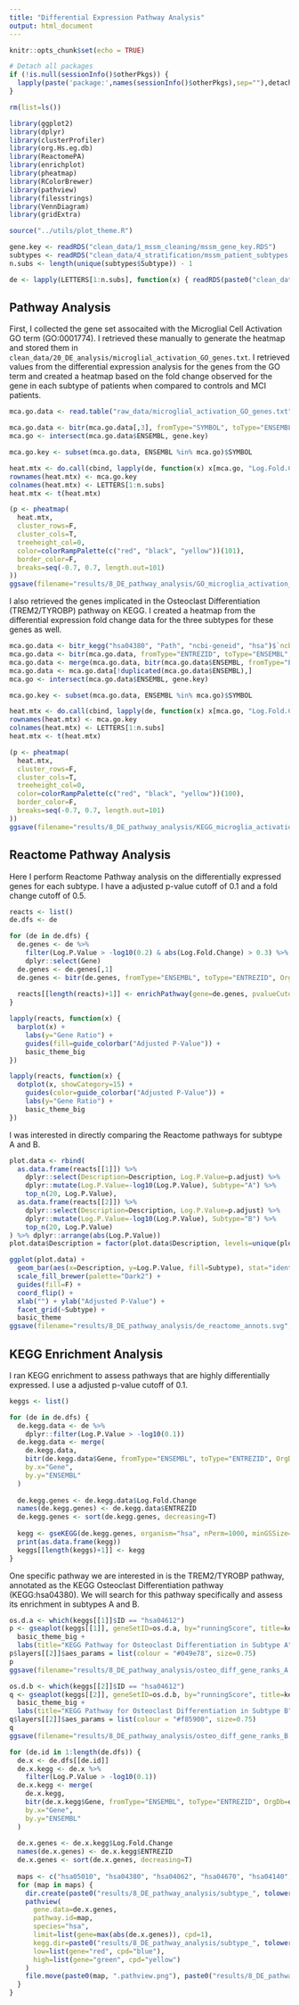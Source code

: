 ```yaml
---
title: "Differential Expression Pathway Analysis"
output: html_document
---
```


```r
knitr::opts_chunk$set(echo = TRUE)

# Detach all packages
if (!is.null(sessionInfo()$otherPkgs)) {
  lapply(paste('package:',names(sessionInfo()$otherPkgs),sep=""),detach,character.only=TRUE,unload=TRUE)
}

rm(list=ls())

library(ggplot2)
library(dplyr)
library(clusterProfiler)
library(org.Hs.eg.db)
library(ReactomePA)
library(enrichplot)
library(pheatmap)
library(RColorBrewer)
library(pathview)
library(filesstrings)
library(VennDiagram)
library(gridExtra)

source("../utils/plot_theme.R")
```

```r
gene.key <- readRDS("clean_data/1_mssm_cleaning/mssm_gene_key.RDS")
subtypes <- readRDS("clean_data/4_stratification/mssm_patient_subtypes.RDS")
n.subs <- length(unique(subtypes$Subtype)) - 1

de <- lapply(LETTERS[1:n.subs], function(x) { readRDS(paste0("clean_data/7_DE_analysis/subtype.", x, ".limma.RDS")) })
```

Pathway Analysis
----------------

First, I collected the gene set assocaited with the Microglial Cell Activation GO term (GO:0001774). I retrieved these manually to generate the heatmap and stored them in `clean_data/20_DE_analysis/microglial_activation_GO_genes.txt`. I retrieved values from the differential expression analysis for the genes from the GO term and created a heatmap based on the fold change observed for the gene in each subtype of patients when compared to controls and MCI patients.

```r
mca.go.data <- read.table("raw_data/microglial_activation_GO_genes.txt", header=F, sep="\t", stringsAsFactors=F)

mca.go.data <- bitr(mca.go.data[,3], fromType="SYMBOL", toType="ENSEMBL", OrgDb=org.Hs.eg.db)
mca.go <- intersect(mca.go.data$ENSEMBL, gene.key)

mca.go.key <- subset(mca.go.data, ENSEMBL %in% mca.go)$SYMBOL

heat.mtx <- do.call(cbind, lapply(de, function(x) x[mca.go, "Log.Fold.Change"]))
rownames(heat.mtx) <- mca.go.key
colnames(heat.mtx) <- LETTERS[1:n.subs]
heat.mtx <- t(heat.mtx)
```

```r
(p <- pheatmap(
  heat.mtx,
  cluster_rows=F,
  cluster_cols=T,
  treeheight_col=0,
  color=colorRampPalette(c("red", "black", "yellow"))(101),
  border_color=F,
  breaks=seq(-0.7, 0.7, length.out=101)
))
ggsave(filename="results/8_DE_pathway_analysis/GO_microglia_activation_heat.svg", plot=p, width=13, height=4)
```

I also retrieved the genes implicated in the Osteoclast Differentiation (TREM2/TYROBP) pathway on KEGG. I created a heatmap from the differential expression fold change data for the three subtypes for these genes as well. 

```r
mca.go.data <- bitr_kegg("hsa04380", "Path", "ncbi-geneid", "hsa")$`ncbi-geneid`
mca.go.data <- bitr(mca.go.data, fromType="ENTREZID", toType="ENSEMBL", OrgDb=org.Hs.eg.db)
mca.go.data <- merge(mca.go.data, bitr(mca.go.data$ENSEMBL, fromType="ENSEMBL", toType="SYMBOL", OrgDb=org.Hs.eg.db), by="ENSEMBL")
mca.go.data <- mca.go.data[!duplicated(mca.go.data$ENSEMBL),]
mca.go <- intersect(mca.go.data$ENSEMBL, gene.key)

mca.go.key <- subset(mca.go.data, ENSEMBL %in% mca.go)$SYMBOL

heat.mtx <- do.call(cbind, lapply(de, function(x) x[mca.go, "Log.Fold.Change"]))
rownames(heat.mtx) <- mca.go.key
colnames(heat.mtx) <- LETTERS[1:n.subs]
heat.mtx <- t(heat.mtx)
```

```r
(p <- pheatmap(
  heat.mtx, 
  cluster_rows=F,
  cluster_cols=T,
  treeheight_col=0,
  color=colorRampPalette(c("red", "black", "yellow"))(100),
  border_color=F,
  breaks=seq(-0.7, 0.7, length.out=101)
))
ggsave(filename="results/8_DE_pathway_analysis/KEGG_microglia_activation_heat.svg", plot=p, width=15, height=4)
```

Reactome Pathway Analysis
-------------------------

Here I perform Reactome Pathway analysis on the differentially expressed genes for each subtype. I have a adjusted p-value cutoff of 0.1 and a fold change cutoff of 0.5.

```r
reacts <- list()
de.dfs <- de

for (de in de.dfs) {
  de.genes <- de %>% 
    filter(Log.P.Value > -log10(0.2) & abs(Log.Fold.Change) > 0.3) %>%
    dplyr::select(Gene)
  de.genes <- de.genes[,1]
  de.genes <- bitr(de.genes, fromType="ENSEMBL", toType="ENTREZID", OrgDb=org.Hs.eg.db)$ENTREZID
  
  reacts[[length(reacts)+1]] <- enrichPathway(gene=de.genes, pvalueCutoff=0.05, readable=T)
}
```

```r
lapply(reacts, function(x) {
  barplot(x) + 
    labs(y="Gene Ratio") +
    guides(fill=guide_colorbar("Adjusted P-Value")) +
    basic_theme_big
})
```

```r
lapply(reacts, function(x) {
  dotplot(x, showCategory=15) +
    guides(color=guide_colorbar("Adjusted P-Value")) +
    labs(y="Gene Ratio") +
    basic_theme_big
})
```

I was interested in directly comparing the Reactome pathways for subtype A and B. 

```r
plot.data <- rbind(
  as.data.frame(reacts[[1]]) %>% 
    dplyr::select(Description=Description, Log.P.Value=p.adjust) %>%
    dplyr::mutate(Log.P.Value=-log10(Log.P.Value), Subtype="A") %>%
    top_n(20, Log.P.Value),
  as.data.frame(reacts[[2]]) %>%
    dplyr::select(Description=Description, Log.P.Value=p.adjust) %>%
    dplyr::mutate(Log.P.Value=-log10(Log.P.Value), Subtype="B") %>%
    top_n(20, Log.P.Value)
) %>% dplyr::arrange(abs(Log.P.Value))
plot.data$Description = factor(plot.data$Description, levels=unique(plot.data$Description[nrow(plot.data):1]))
```

```r
ggplot(plot.data) +
  geom_bar(aes(x=Description, y=Log.P.Value, fill=Subtype), stat="identity") +
  scale_fill_brewer(palette="Dark2") +
  guides(fill=F) +
  coord_flip() +
  xlab("") + ylab("Adjusted P-Value") +
  facet_grid(~Subtype) +
  basic_theme
ggsave(filename="results/8_DE_pathway_analysis/de_reactome_annots.svg", width=12, height=7)
```

KEGG Enrichment Analysis
------------------------

I ran KEGG enrichment to assess pathways that are highly differentially expressed. I use a adjusted p-value cutoff of 0.1.

```r
keggs <- list()

for (de in de.dfs) {
  de.kegg.data <- de %>% 
    dplyr::filter(Log.P.Value > -log10(0.1))
  de.kegg.data <- merge(
    de.kegg.data, 
    bitr(de.kegg.data$Gene, fromType="ENSEMBL", toType="ENTREZID", OrgDb=org.Hs.eg.db),
    by.x="Gene",
    by.y="ENSEMBL"
  )
  
  de.kegg.genes <- de.kegg.data$Log.Fold.Change
  names(de.kegg.genes) <- de.kegg.data$ENTREZID
  de.kegg.genes <- sort(de.kegg.genes, decreasing=T)
  
  kegg <- gseKEGG(de.kegg.genes, organism="hsa", nPerm=1000, minGSSize=1, maxGSSize=200, pvalueCutoff=0.1, verbose=F)
  print(as.data.frame(kegg))
  keggs[[length(keggs)+1]] <- kegg
}
```

One specific pathway we are interested in is the TREM2/TYROBP pathway, annotated as the KEGG Osteoclast Differentiation pathway (KEGG:hsa04380). We will search for this pathway specifically and assess its enrichment in subtypes A and B. 

```r
os.d.a <- which(keggs[[1]]$ID == "hsa04612")
p <- gseaplot(keggs[[1]], geneSetID=os.d.a, by="runningScore", title=keggs[[1]]$Description[os.d.a]) +
  basic_theme_big +
  labs(title="KEGG Pathway for Osteoclast Differentiation in Subtype A")
p$layers[[2]]$aes_params = list(colour = "#049e78", size=0.75)
p
ggsave(filename="results/8_DE_pathway_analysis/osteo_diff_gene_ranks_A.svg", plot=p, width=10, height=3)

os.d.b <- which(keggs[[2]]$ID == "hsa04612")
q <- gseaplot(keggs[[2]], geneSetID=os.d.b, by="runningScore", title=keggs[[2]]$Description[os.d.b]) +
  basic_theme_big +
  labs(title="KEGG Pathway for Osteoclast Differentiation in Subtype B")
q$layers[[2]]$aes_params = list(colour = "#f85900", size=0.75)
q
ggsave(filename="results/8_DE_pathway_analysis/osteo_diff_gene_ranks_B.svg", plot=q, width=10, height=3)
```

```r
for (de.id in 1:length(de.dfs)) {
  de.x <- de.dfs[[de.id]]
  de.x.kegg <- de.x %>% 
    filter(Log.P.Value > -log10(0.1))
  de.x.kegg <- merge(
    de.x.kegg,
    bitr(de.x.kegg$Gene, fromType="ENSEMBL", toType="ENTREZID", OrgDb=org.Hs.eg.db),
    by.x="Gene", 
    by.y="ENSEMBL"
  )
  
  de.x.genes <- de.x.kegg$Log.Fold.Change
  names(de.x.genes) <- de.x.kegg$ENTREZID
  de.x.genes <- sort(de.x.genes, decreasing=T)
  
  maps <- c("hsa05010", "hsa04380", "hsa04062", "hsa04670", "hsa04140", "hsa04612")
  for (map in maps) {
    dir.create(paste0("results/8_DE_pathway_analysis/subtype_", tolower(LETTERS[de.id]), "/"), showWarnings = FALSE)
    pathview(
      gene.data=de.x.genes,
      pathway.id=map,
      species="hsa",
      limit=list(gene=max(abs(de.x.genes)), cpd=1),
      kegg.dir=paste0("results/8_DE_pathway_analysis/subtype_", tolower(LETTERS[de.id]), "/"),
      low=list(gene="red", cpd="blue"),
      high=list(gene="green", cpd="yellow")
    )
    file.move(paste0(map, ".pathview.png"), paste0("results/8_DE_pathway_analysis/subtype_", tolower(LETTERS[de.id]), "/"), overwrite=T)
  }
}
```

